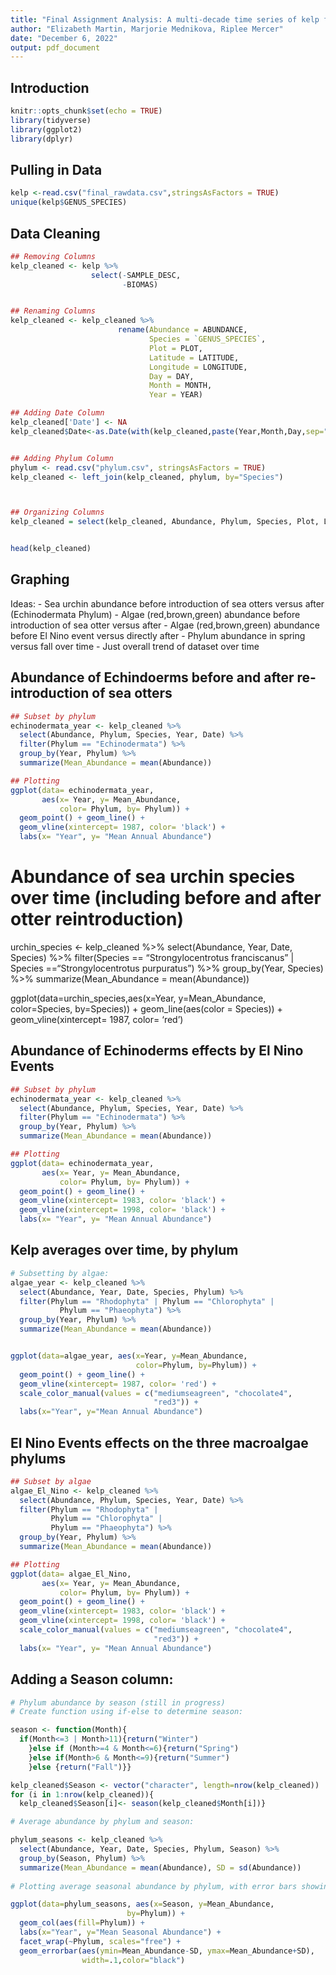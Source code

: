 ---
title: "Final Assignment Analysis: A multi-decade time series of kelp forest community structure at San Nicolas Islands, California"
author: "Elizabeth Martin, Marjorie Mednikova, Riplee Mercer"
date: "December 6, 2022"
output: pdf_document
---

## Introduction



```{r setup, include=FALSE}
knitr::opts_chunk$set(echo = TRUE)
library(tidyverse)
library(ggplot2)
library(dplyr)
```


## Pulling in Data

```{r data}
kelp <-read.csv("final_rawdata.csv",stringsAsFactors = TRUE)
unique(kelp$GENUS_SPECIES)
```


## Data Cleaning

```{r data cleaning}

## Removing Columns
kelp_cleaned <- kelp %>% 
                  select(-SAMPLE_DESC,
                         -BIOMAS)


## Renaming Columns
kelp_cleaned <- kelp_cleaned %>% 
                        rename(Abundance = ABUNDANCE, 
                               Species = `GENUS_SPECIES`,
                               Plot = PLOT,
                               Latitude = LATITUDE,
                               Longitude = LONGITUDE,
                               Day = DAY, 
                               Month = MONTH,
                               Year = YEAR) 

## Adding Date Column
kelp_cleaned['Date'] <- NA
kelp_cleaned$Date<-as.Date(with(kelp_cleaned,paste(Year,Month,Day,sep="-")),"%Y-%m-%d")


## Adding Phylum Column
phylum <- read.csv("phylum.csv", stringsAsFactors = TRUE)
kelp_cleaned <- left_join(kelp_cleaned, phylum, by="Species")



## Organizing Columns
kelp_cleaned = select(kelp_cleaned, Abundance, Phylum, Species, Plot, Latitude, Longitude, Date, Year, Month, Day)


head(kelp_cleaned)
```


## Graphing
Ideas: 
  - Sea urchin abundance before introduction of sea otters versus after             (Echinodermata Phylum)
  - Algae (red,brown,green) abundance before introduction of sea otter versus       after
  - Algae (red,brown,green) abundance before El Nino event versus directly after
  - Phylum abundance in spring versus fall over time
  - Just overall trend of dataset over time 

## Abundance of Echindoerms before and after re-introduction of sea otters
```{r Echinodermata before vs after sea otters}
## Subset by phylum
echinodermata_year <- kelp_cleaned %>% 
  select(Abundance, Phylum, Species, Year, Date) %>% 
  filter(Phylum == "Echinodermata") %>% 
  group_by(Year, Phylum) %>% 
  summarize(Mean_Abundance = mean(Abundance))

## Plotting
ggplot(data= echinodermata_year,
       aes(x= Year, y= Mean_Abundance,
           color= Phylum, by= Phylum)) +
  geom_point() + geom_line() +
  geom_vline(xintercept= 1987, color= 'black') + 
  labs(x= "Year", y= "Mean Annual Abundance")
```

# Abundance of sea urchin species over time (including before and after otter reintroduction)
urchin_species <- kelp_cleaned %>%
select(Abundance, Year, Date, Species) %>% 
  filter(Species == "Strongylocentrotus franciscanus" | 
           Species =="Strongylocentrotus purpuratus") %>% 
  group_by(Year, Species) %>%
  summarize(Mean_Abundance = mean(Abundance))

ggplot(data=urchin_species,aes(x=Year, y=Mean_Abundance,
                                color=Species, by=Species)) +
  geom_line(aes(color = Species)) +
  geom_vline(xintercept= 1987, color= 'red')


## Abundance of Echinoderms effects by El Nino Events
```{r Echinodermata affected EL Nino}
## Subset by phylum
echinodermata_year <- kelp_cleaned %>% 
  select(Abundance, Phylum, Species, Year, Date) %>% 
  filter(Phylum == "Echinodermata") %>% 
  group_by(Year, Phylum) %>% 
  summarize(Mean_Abundance = mean(Abundance))

## Plotting
ggplot(data= echinodermata_year,
       aes(x= Year, y= Mean_Abundance,
           color= Phylum, by= Phylum)) +
  geom_point() + geom_line() +
  geom_vline(xintercept= 1983, color= 'black') + 
  geom_vline(xintercept= 1998, color= 'black') +
  labs(x= "Year", y= "Mean Annual Abundance")
```

## Kelp averages over time, by phylum #

```{r plot 3}
# Subsetting by algae: 
algae_year <- kelp_cleaned %>%
  select(Abundance, Year, Date, Species, Phylum) %>% 
  filter(Phylum == "Rhodophyta" | Phylum == "Chlorophyta" |
           Phylum == "Phaeophyta") %>% 
  group_by(Year, Phylum) %>%
  summarize(Mean_Abundance = mean(Abundance))


ggplot(data=algae_year, aes(x=Year, y=Mean_Abundance, 
                            color=Phylum, by=Phylum)) + 
  geom_point() + geom_line() +
  geom_vline(xintercept= 1987, color= 'red') + 
  scale_color_manual(values = c("mediumseagreen", "chocolate4", 
                                "red3")) +
  labs(x="Year", y="Mean Annual Abundance")
```

## El Nino Events effects on the three macroalgae phylums
```{r El Nino}
## Subset by algae
algae_El_Nino <- kelp_cleaned %>% 
  select(Abundance, Phylum, Species, Year, Date) %>% 
  filter(Phylum == "Rhodophyta" | 
         Phylum == "Chlorophyta" |
         Phylum == "Phaeophyta") %>% 
  group_by(Year, Phylum) %>% 
  summarize(Mean_Abundance = mean(Abundance))

## Plotting
ggplot(data= algae_El_Nino,
       aes(x= Year, y= Mean_Abundance,
           color= Phylum, by= Phylum)) +
  geom_point() + geom_line() +
  geom_vline(xintercept= 1983, color= 'black') + 
  geom_vline(xintercept= 1998, color= 'black') +
  scale_color_manual(values = c("mediumseagreen", "chocolate4", 
                                "red3")) +
  labs(x= "Year", y= "Mean Annual Abundance")
```
## Adding a Season column:

```{r Seasons}

# Phylum abundance by season (still in progress)
# Create function using if-else to determine season:

season <- function(Month){
  if(Month<=3 | Month>11){return("Winter")
    }else if (Month>=4 & Month<=6){return("Spring")
    }else if(Month>6 & Month<=9){return("Summer")
    }else {return("Fall")}}

kelp_cleaned$Season <- vector("character", length=nrow(kelp_cleaned))
for (i in 1:nrow(kelp_cleaned)){
  kelp_cleaned$Season[i]<- season(kelp_cleaned$Month[i])}

# Average abundance by phylum and season: 

phylum_seasons <- kelp_cleaned %>%
  select(Abundance, Year, Date, Species, Phylum, Season) %>% 
  group_by(Season, Phylum) %>%
  summarize(Mean_Abundance = mean(Abundance), SD = sd(Abundance))
  
# Plotting average seasonal abundance by phylum, with error bars showing standard deviation:

ggplot(data=phylum_seasons, aes(x=Season, y=Mean_Abundance, 
                          by=Phylum)) + 
  geom_col(aes(fill=Phylum)) + 
  labs(x="Year", y="Mean Seasonal Abundance") +  
  facet_wrap(~Phylum, scales="free") + 
  geom_errorbar(aes(ymin=Mean_Abundance-SD, ymax=Mean_Abundance+SD),
                width=.1,color="black")

```
